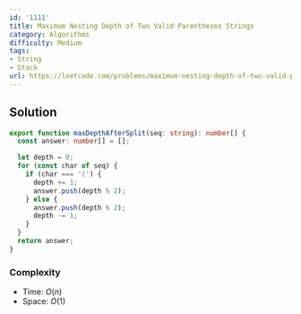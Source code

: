 ```yaml
---
id: '1111'
title: Maximum Nesting Depth of Two Valid Parentheses Strings
category: Algorithms
difficulty: Medium
tags:
- String
- Stack
url: https://leetcode.com/problems/maximum-nesting-depth-of-two-valid-parentheses-strings
---
```


## Solution

```typescript filename="solution.ts" copy
export function maxDepthAfterSplit(seq: string): number[] {
  const answer: number[] = [];

  let depth = 0;
  for (const char of seq) {
    if (char === '(') {
      depth += 1;
      answer.push(depth % 2);
    } else {
      answer.push(depth % 2);
      depth -= 1;
    }
  }
  return answer;
}
```

### Complexity

- Time: $O(n)$
- Space: $O(1)$

